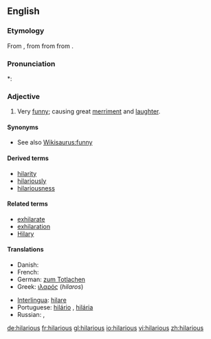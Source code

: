 ==English==

===Etymology===
From {{etyl|la|en}} {{term|hilaris||cheerful|lang=la}}, from {{etyl|grc|en}} {{term|ἱλαρός||cheerful, merry|tr=hilaros|lang=grc|sc=polytonic}} from {{term|ἵλαος||propitious, gracious, kind|tr=hilaos|lang=grc|sc=polytonic}} from {{term|ἱλάσκομαι||I appease|tr=hilaskomai|lang=grc|sc=polytonic}}.

===Pronunciation===
*: {{rhymes|ɛəriəs}}

===Adjective===
{{en-adj}}

# Very [[funny]]; causing great [[merriment]] and [[laughter]].

====Synonyms====
* See also [[Wikisaurus:funny]]

====Derived terms====
* [[hilarity]]
* [[hilariously]]
* [[hilariousness]]

====Related terms====
* [[exhilarate]]
* [[exhilaration]]
* [[Hilary]]

====Translations====
{{trans-top|very funny; causing great merriment and laughter}}
* Danish: {{t|da|hylende morsomt}}
* French: {{t+|fr|hilare}}
* German: [[zum Totlachen]]
* Greek: [[ιλαρός]] (''hilaros'') {{m}}
{{trans-mid}}
* [[Interlingua]]: [[hilare]]
* Portuguese: [[hilário]] {{m}}, [[hilária]] {{f}}
* Russian: {{t+|ru|уморительный|sc=Cyrl}}, {{t+|ru|смешной|sc=Cyrl}}
{{trans-bottom}}

[[de:hilarious]]
[[fr:hilarious]]
[[gl:hilarious]]
[[io:hilarious]]
[[vi:hilarious]]
[[zh:hilarious]]